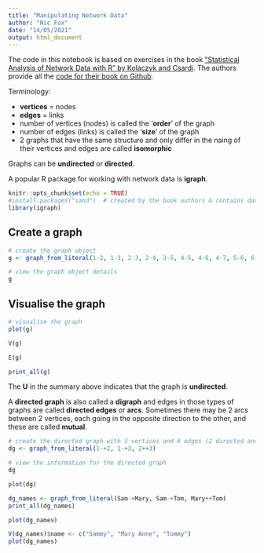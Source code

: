 ```yaml
---
title: "Manipulating Network Data"
author: "Nic Fox"
date: "14/05/2021"
output: html_document
---
```


The code in this notebook is based on exercises in the book ["Statistical Analysis of Network Data with R" by Kolaczyk and Csardi](https://www.springer.com/gp/book/9781493909834). The authors provide all the [code for their book on Github](https://github.com/kolaczyk/sand).

Terminology:

- **vertices** = nodes
- **edges** = links
- number of vertices (nodes) is called the '**order**' of the graph
- number of edges (links) is called the '**size**' of the graph
- 2 graphs that have the same structure and only differ in the naing of their vertices and edges are called **isomorphic**

Graphs can be **undirected** or **directed**.

A popular R package for working with network data is **igraph**.

```r
knitr::opts_chunk$set(echo = TRUE)
#install.packages("sand")  # created by the book authors & contains datasets used in the exercises
library(igraph)
```

## Create a graph



```r
# create the graph object
g <- graph_from_literal(1-2, 1-3, 2-3, 2-4, 3-5, 4-5, 4-6, 4-7, 5-6, 6-7)

# view the graph object details
g
```

## Visualise the graph



```r
# visualise the graph
plot(g)
```
```r
V(g)
```

```r
E(g)
```

```r
print_all(g)
```

The **U** in the summary above indicates that the graph is **undirected**.

A **directed graph** is also called a **digraph** and edges in those types of graphs are called **directed edges** or **arcs**. Sometimes there may be 2 arcs between 2 vertices, each going in the opposite direction to the other, and these are called **mutual**.

```r
# create the directed graph with 3 vertices and 4 edges (2 directed and one mutual)
dg <- graph_from_literal(1-+2, 1-+3, 2++3)

# view the information for the directed graph
dg
```

```r
plot(dg)
```

```r
dg_names <- graph_from_literal(Sam-+Mary, Sam-+Tom, Mary++Tom)
print_all(dg_names)
```

```r
plot(dg_names)
```

```r
V(dg_names)$name <- c("Sammy", "Mary Anne", "Tommy")
plot(dg_names)
```

